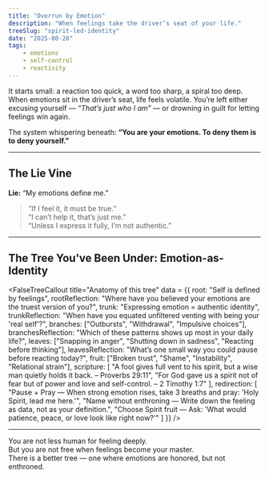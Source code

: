 ```yaml
---
title: "Overrun by Emotion"
description: "When feelings take the driver’s seat of your life."
treeSlug: "spirit-led-identity"
date: "2025-08-28"
tags: 
    - emotions
    - self-control
    - reactivity
---
```



It starts small: a reaction too quick, a word too sharp, a spiral too deep.
When emotions sit in the driver’s seat, life feels volatile. You’re left either excusing yourself — *“That’s just who I am”* — or drowning in guilt for letting feelings win again.

The system whispering beneath: **“You are your emotions. To deny them is to deny yourself.”**

---

## The Lie Vine

**Lie:** “My emotions define me.”  

> “If I feel it, it must be true.”  
> “I can’t help it, that’s just me.”  
> “Unless I express it fully, I’m not authentic.”

---

##  The Tree You've Been Under: **Emotion-as-Identity**

<FalseTreeCallout
  title="Anatomy of this tree"
  data = {{
    root: "Self is defined by feelings",
    rootReflection: "Where have you believed your emotions are the truest version of you?",
    trunk: "Expressing emotion = authentic identity",
    trunkReflection: "When have you equated unfiltered venting with being your 'real self'?",
    branches: ["Outbursts", "Withdrawal", "Impulsive choices"],
    branchesReflection: "Which of these patterns shows up most in your daily life?",
    leaves: ["Snapping in anger", "Shutting down in sadness", "Reacting before thinking"],
    leavesReflection: "What’s one small way you could pause before reacting today?",
    fruit: ["Broken trust", "Shame", "Instability", "Relational strain"],
    scripture: [
      "A fool gives full vent to his spirit, but a wise man quietly holds it back. – Proverbs 29:11",
      "For God gave us a spirit not of fear but of power and love and self-control. – 2 Timothy 1:7"
    ],
    redirection: [
      "Pause + Pray — When strong emotion rises, take 3 breaths and pray: 'Holy Spirit, lead me here.'",
      "Name without enthroning — Write down the feeling as data, not as your definition.",
      "Choose Spirit fruit — Ask: 'What would patience, peace, or love look like right now?'"
    ]
  }}
/>

---

You are not less human for feeling deeply.  
But you are not free when feelings become your master.  
There is a better tree — one where emotions are honored, but not enthroned.


<CTA
  variant="primary"
  title="Step into the Spirit-Led Tree"
  description="See what life looks like when emotions are guided by the Spirit, not enthroned as self."
  buttonText="See the Good Tree"
  href="/tree/spirit-led-identity"
/>